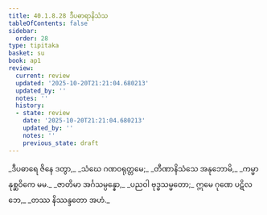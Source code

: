 ```yaml
---
title: 40.1.8.28 ဒီပဓာရာနိသံသ
tableOfContents: false
sidebar:
  order: 28
type: tipitaka
basket: su
book: ap1
review:
  current: review
  updated: '2025-10-20T21:21:04.680213'
  updated_by: ''
  notes: ''
  history:
  - state: review
    date: '2025-10-20T21:21:04.680213'
    updated_by: ''
    notes: ''
    previous_state: draft
---
```



<DynamicBreadcrumb />


<ReviewStatus review={frontmatter.review} showDetails={true} />

<HypothesisAnnotation frontmatter={frontmatter} />

<Division number="160" book="ap1" e="ch" v="20" p="365">

<Paragraph number="4457" type="verses" book="ap1">
_ဒီပဓာရေ ဇိနေ ဒတွာ,_  
_သံဃေ ဂဏဝရုတ္တမေ;_  
_တီဏာနိသံသေ အနုဘောမိ,_  
_ကမ္မာနုစ္ဆဝိကေ မမ._  

</Paragraph>

</Division>
<Division number="161" book="ap1" e="ch" v="20" p="365">

<Paragraph number="4458" type="verses" book="ap1">
_ဇာတိမာ အင်္ဂသမ္ပန္နော,_  
_ပညဝါ ဗုဒ္ဓသမ္မတော;_  
ဣမေ ဂုဏေ ပဋိလဘေ,_  
_တဿ နိဿန္ဒတော အဟံ._
</Paragraph>
</Division>